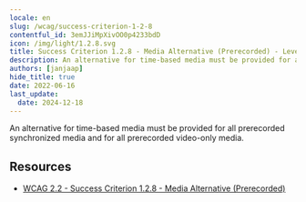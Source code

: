 ```yaml
---
locale: en
slug: /wcag/success-criterion-1-2-8
contentful_id: 3emJJiMpXivOO0p4233bdD
icon: /img/light/1.2.8.svg
title: Success Criterion 1.2.8 - Media Alternative (Prerecorded) - Level AAA
description: An alternative for time-based media must be provided for all prerecorded synchronized media and for all prerecorded video-only media.
authors: [janjaap]
hide_title: true
date: 2022-06-16
last_update:
  date: 2024-12-18
---
```


<Hero
  title="Media Alternative (Prerecorded)"
  image="/img/light/1.2.8.svg"
  alt="WCAG 1.2.8 icon"
  prefix="Success Criterion 1.2.8"
  suffix="Level AAA"
/>

An alternative for time-based media must be provided for all prerecorded synchronized media and for all prerecorded video-only media.

## Resources

- [WCAG 2.2 - Success Criterion 1.2.8 - Media Alternative (Prerecorded)](https://www.w3.org/TR/WCAG22/#media-alternative-prerecorded)
